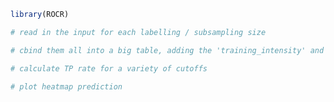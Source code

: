```r
library(ROCR)

# read in the input for each labelling / subsampling size

# cbind them all into a big table, adding the 'training_intensity' and 'query_intensity' cols

# calculate TP rate for a variety of cutoffs

# plot heatmap prediction
```